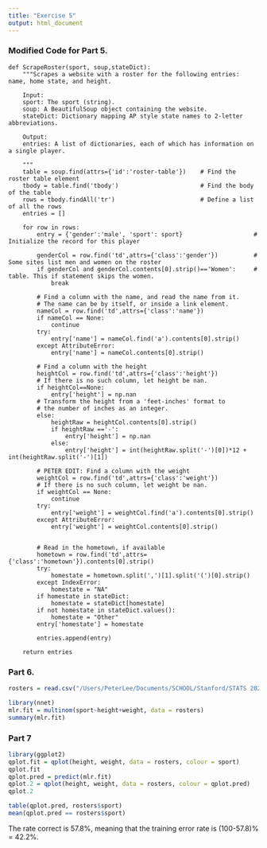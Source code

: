 ```yaml
---
title: "Exercise 5"
output: html_document
---
```


### Modified Code for Part 5.
```
def ScrapeRoster(sport, soup,stateDict):
    """Scrapes a website with a roster for the following entries: name, home state, and height.
    
    Input:
    sport: The sport (string).
    soup: A BeautifulSoup object containing the website.
    stateDict: Dictionary mapping AP style state names to 2-letter abbreviations.
    
    Output:
    entries: A list of dictionaries, each of which has information on a single player.
    
    """
    table = soup.find(attrs={'id':'roster-table'})    # Find the roster table element
    tbody = table.find('tbody')                       # Find the body of the table
    rows = tbody.findAll('tr')                        # Define a list of all the rows
    entries = []
    
    for row in rows:
        entry = {'gender':'male', 'sport': sport}                    # Initialize the record for this player
        
        genderCol = row.find('td',attrs={'class':'gender'})          # Some sites list men and women on the roster
        if genderCol and genderCol.contents[0].strip()=='Women':     # table. This if statement skips the women.
            break
            
        # Find a column with the name, and read the name from it.
        # The name can be by itself, or inside a link element.
        nameCol = row.find('td',attrs={'class':'name'})            
        if nameCol == None:
            continue
        try:                                                         
            entry['name'] = nameCol.find('a').contents[0].strip()
        except AttributeError:
            entry['name'] = nameCol.contents[0].strip()
        
        # Find a column with the height
        heightCol = row.find('td',attrs={'class':'height'}) 
        # If there is no such column, let height be nan.        
        if heightCol==None:
            entry['height'] = np.nan
        # Transform the height from a 'feet-inches' format to
        # the number of inches as an integer.
        else:
            heightRaw = heightCol.contents[0].strip()
            if heightRaw =='-':
                entry['height'] = np.nan 
            else:
                entry['height'] = int(heightRaw.split('-')[0])*12 + int(heightRaw.split('-')[1])
                
        # PETER EDIT: Find a column with the weight
        weightCol = row.find('td',attrs={'class':'weight'}) 
        # If there is no such column, let weight be nan.        
        if weightCol == None:
            continue
        try:                                                         
            entry['weight'] = weightCol.find('a').contents[0].strip()
        except AttributeError:
            entry['weight'] = weightCol.contents[0].strip()
        
        
        # Read in the hometown, if available
        hometown = row.find('td',attrs={'class':'hometown'}).contents[0].strip()
        try:
            homestate = hometown.split(',')[1].split('(')[0].strip() 
        except IndexError:
            homestate = "NA"
        if homestate in stateDict:
            homestate = stateDict[homestate]
        if not homestate in stateDict.values():
            homestate = "Other"
        entry['homestate'] = homestate
        
        entries.append(entry)
        
    return entries
```

### Part 6.
```r
rosters = read.csv("/Users/PeterLee/Documents/SCHOOL/Stanford/STATS 202/Homework/Homework 3/rosters.csv")

library(nnet)
mlr.fit = multinom(sport~height+weight, data = rosters)
summary(mlr.fit)
```


### Part 7
```r
library(ggplot2)
qplot.fit = qplot(height, weight, data = rosters, colour = sport)
qplot.fit
qplot.pred = predict(mlr.fit)
qplot.2 = qplot(height, weight, data = rosters, colour = qplot.pred)
qplot.2

table(qplot.pred, rosters$sport)
mean(qplot.pred == rosters$sport)
```

The rate correct is 57.8%, meaning that the training error rate is (100-57.8)% = 42.2%.


